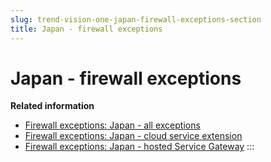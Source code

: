 ```yaml
---
slug: trend-vision-one-japan-firewall-exceptions-section
title: Japan - firewall exceptions
---
```

# Japan - firewall exceptions

**Related information**

- [Firewall exceptions: Japan - all exceptions](firewall-japan-all-exceptions.mdx)
- [Firewall exceptions: Japan - cloud service extension](firewall-japan-cloud-service.mdx)
- [Firewall exceptions: Japan - hosted Service Gateway](firewall-japan-hosted-service.mdx)
:::
